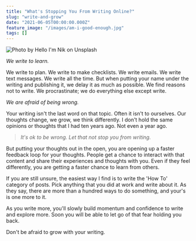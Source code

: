 ```yaml
---
title: "What's Stopping You From Writing Online?"
slug: "write-and-grow"
date: "2021-06-05T00:00:00.000Z"
feature_image: "/images/am-i-good-enough.jpg"
tags: []
---
```


![Photo by Hello I'm Nik on Unsplash](/images/am-i-good-enough.jpg)

_We write to learn._

We write to plan. We write to make checklists. We write emails. We write text messages. We write all the time. But when putting your name under the writing and publishing it, we delay it as much as possible. We find reasons not to write. We procrastinate; we do everything else except write.

_We are afraid of being wrong._

Your writing isn't the last word on that topic. Often it isn't to ourselves. Our thoughts change, we grow, we think differently. I don't hold the same opinions or thoughts that I had ten years ago. Not even a year ago.

> _It's ok to be wrong. Let that not stop you from writing._

But putting your thoughts out in the open, you are opening up a faster feedback loop for your thoughts. People get a chance to interact with that content and share their experiences and thoughts with you. Even if they feel differently, you are getting a faster chance to learn from others.

If you are still unsure, the easiest way I find is to write the 'How To' category of posts. Pick anything that you did at work and write about it. As they say, there are more than a hundred ways to do something, and your's is one more to it.

As you write more, you'll slowly build momentum and confidence to write and explore more. Soon you will be able to let go of that fear holding you back.

Don't be afraid to grow with your writing.